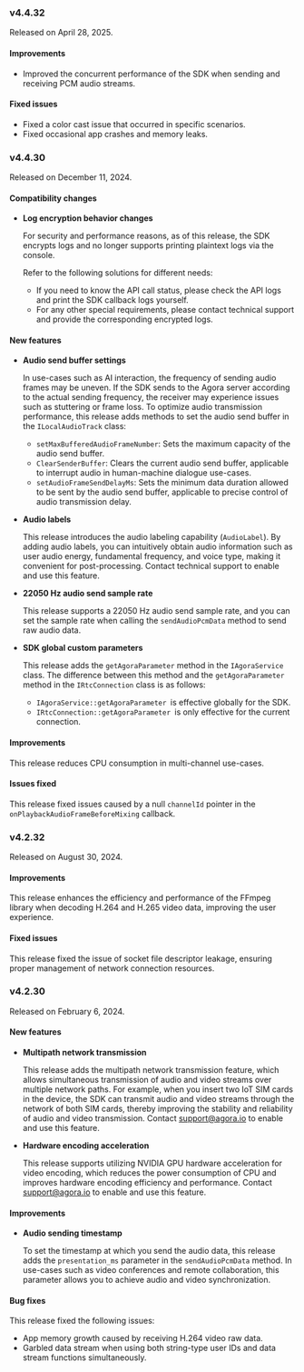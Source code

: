 <PlatformWrapper platform="linux-cpp">

### v4.4.32
 
 Released on April 28, 2025.
 
#### Improvements
 - Improved the concurrent performance of the SDK when sending and receiving PCM audio streams.
 
#### Fixed issues
- Fixed a color cast issue that occurred in specific scenarios.
- Fixed occasional app crashes and memory leaks.
 
### v4.4.30

Released on December 11, 2024.

#### Compatibility changes

- **Log encryption behavior changes**

    For security and performance reasons, as of this release, the SDK encrypts logs and no longer supports printing plaintext logs via the console.

    Refer to the following solutions for different needs:

    - If you need to know the API call status, please check the API logs and print the SDK callback logs yourself.
    - For any other special requirements, please contact technical support and provide the corresponding encrypted logs.

#### New features

- **Audio send buffer settings**

    In use-cases such as AI interaction, the frequency of sending audio frames may be uneven. If the SDK sends to the Agora server according to the actual sending frequency, the receiver may experience issues such as stuttering or frame loss. To optimize audio transmission performance, this release adds methods to set the audio send buffer in the `ILocalAudioTrack` class:

    - `setMaxBufferedAudioFrameNumber`: Sets the maximum capacity of the audio send buffer.
    - `ClearSenderBuffer`: Clears the current audio send buffer, applicable to interrupt audio in human-machine dialogue use-cases.
    - `setAudioFrameSendDelayMs`: Sets the minimum data duration allowed to be sent by the audio send buffer, applicable to precise control of audio transmission delay.

- **Audio labels**

    This release introduces the audio labeling capability (`AudioLabel`). By adding audio labels, you can intuitively obtain audio information such as user audio energy, fundamental frequency, and voice type, making it convenient for post-processing. Contact technical support to enable and use this feature.

- **22050 Hz audio send sample rate**

    This release supports a 22050 Hz audio send sample rate, and you can set the sample rate when calling the `sendAudioPcmData` method to send raw audio data.

- **SDK global custom parameters**

    This release adds the `getAgoraParameter` method in the `IAgoraService` class. The difference between this method and the `getAgoraParameter` method in the `IRtcConnection` class is as follows:

    - `IAgoraService::getAgoraParameter `is effective globally for the SDK.
    - `IRtcConnection::getAgoraParameter `is only effective for the current connection.

#### Improvements

This release reduces CPU consumption in multi-channel use-cases.

#### Issues fixed 

This release fixed issues caused by a null `channelId` pointer in the `onPlaybackAudioFrameBeforeMixing` callback.

### v4.2.32

Released on August 30, 2024.

#### Improvements

This release enhances the efficiency and performance of the FFmpeg library when decoding H.264 and H.265 video data, improving the user experience.

#### Fixed issues

This release fixed the issue of socket file descriptor leakage, ensuring proper management of network connection resources.

### v4.2.30

Released on February 6, 2024.

#### New features

- **Multipath network transmission**

    This release adds the multipath network transmission feature, which allows simultaneous transmission of audio and video streams over multiple network paths. For example, when you insert two IoT SIM cards in the device, the SDK can transmit audio and video streams through the network of both SIM cards, thereby improving the stability and reliability of audio and video transmission. Contact support@agora.io to enable and use this feature.

- **Hardware encoding acceleration**

    This release supports utilizing NVIDIA GPU hardware acceleration for video encoding, which reduces the power consumption of CPU and improves hardware encoding efficiency and performance. Contact support@agora.io to enable and use this feature.

#### Improvements

- **Audio sending timestamp**

    To set the timestamp at which you send the audio data, this release adds the `presentation_ms` parameter in the `sendAudioPcmData` method. In use-cases such as video conferences and remote collaboration, this parameter allows you to achieve audio and video synchronization.

#### Bug fixes

This release fixed the following issues:

- App memory growth caused by receiving H.264 video raw data.
- Garbled data stream when using both string-type user IDs and data stream functions simultaneously.

</PlatformWrapper>
